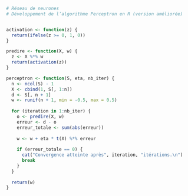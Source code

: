 

```{r}
# Réseau de neurones
# Développement de l’algorithme Perceptron en R (version améliorée)


activation <- function(z) {
  return(ifelse(z >= 0, 1, 0))  
}

predire <- function(X, w) {
  z <- X %*% w  
  return(activation(z)) 
}

perceptron <- function(S, eta, nb_iter) {
  n <- ncol(S) - 1  
  X <- cbind(1, S[, 1:n])  
  d <- S[, n + 1] 
  w <- runif(n + 1, min = -0.5, max = 0.5)  
  
  for (iteration in 1:nb_iter) {
    o <- predire(X, w) 
    erreur <- d - o  
    erreur_totale <- sum(abs(erreur))  
    
    w <- w + eta * t(X) %*% erreur  
    
    if (erreur_totale == 0) {
      cat("Convergence atteinte après", iteration, "itérations.\n")
      break
    }
  }
  
  return(w)
}

```

